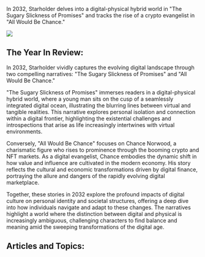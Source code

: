 In 2032, Starholder delves into a digital-physical hybrid world in "The Sugary Slickness of Promises" and tracks the rise of a crypto evangelist in "All Would Be Chance."

![](https://drbs5yklwtho3.cloudfront.net/images/1752608558600-rf8b4pzz33g-image.jpg)

## The Year In Review:

In 2032, Starholder vividly captures the evolving digital landscape through two compelling narratives: "The Sugary Slickness of Promises" and "All Would Be Chance."

"The Sugary Slickness of Promises" immerses readers in a digital-physical hybrid world, where a young man sits on the cusp of a seamlessly integrated digital ocean, illustrating the blurring lines between virtual and tangible realities. This narrative explores personal isolation and connection within a digital frontier, highlighting the existential challenges and introspections that arise as life increasingly intertwines with virtual environments.

Conversely, "All Would Be Chance" focuses on Chance Norwood, a charismatic figure who rises to prominence through the booming crypto and NFT markets. As a digital evangelist, Chance embodies the dynamic shift in how value and influence are cultivated in the modern economy. His story reflects the cultural and economic transformations driven by digital finance, portraying the allure and dangers of the rapidly evolving digital marketplace.

Together, these stories in 2032 explore the profound impacts of digital culture on personal identity and societal structures, offering a deep dive into how individuals navigate and adapt to these changes. The narratives highlight a world where the distinction between digital and physical is increasingly ambiguous, challenging characters to find balance and meaning amid the sweeping transformations of the digital age.

## Articles and Topics:
